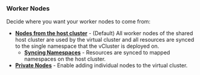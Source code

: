### Worker Nodes

Decide where you want your worker nodes to come from:

- **[Nodes from the host cluster](../../worker-nodes/shared-nodes)** - (Default) All worker nodes of the shared host cluster are used by the virtual cluster and all resources are synced to the single namespace that the vCluster is deployed on.
  - **[Syncing Namespaces](../../../vcluster-yaml/sync/from-host/nodes)** - Resources are synced to mapped namespaces on the host cluster.
- **[Private Nodes](../../worker-nodes/private-nodes)** - Enable adding individual nodes to the virtual cluster.
